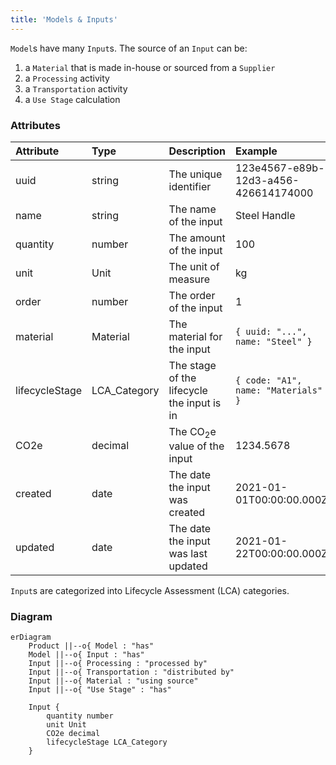 ```yaml
---
title: 'Models & Inputs'
---
```


`Model`s have many `Input`s. The source of an `Input` can be:
1. a `Material` that is made in-house or sourced from a `Supplier`
2. a `Processing` activity
3. a `Transportation` activity
4. a `Use Stage` calculation

### Attributes
| Attribute      | Type         | Description                                | Example                              |
|:---------------|:-------------|:-------------------------------------------|:-------------------------------------|
| uuid           | string       | The unique identifier                      | 123e4567-e89b-12d3-a456-426614174000 |
| name           | string       | The name of the input                      | Steel Handle                         |
| quantity       | number       | The amount of the input                    | 100                                  |
| unit           | Unit         | The unit of measure                        | kg                                   |
| order          | number       | The order of the input                     | 1                                    |
| material       | Material     | The material for the input                 | `{ uuid: "...", name: "Steel" }`     |
| lifecycleStage | LCA_Category | The stage of the lifecycle the input is in | `{ code: "A1", name: "Materials" }`  |
| CO2e           | decimal      | The CO<sub>2</sub>e value of the input     | 1234.5678                            |
| created        | date         | The date the input was created             | 2021-01-01T00:00:00.000Z             |
| updated        | date         | The date the input was last updated        | 2021-01-22T00:00:00.000Z             |

`Input`s are categorized into Lifecycle Assessment (LCA) categories.

### Diagram
```mermaid
erDiagram
    Product ||--o{ Model : "has"
    Model ||--o{ Input : "has"
    Input ||--o{ Processing : "processed by"
    Input ||--o{ Transportation : "distributed by"
    Input ||--o{ Material : "using source"
    Input ||--o{ "Use Stage" : "has"

    Input {
        quantity number
        unit Unit
        CO2e decimal
        lifecycleStage LCA_Category
    }
```
